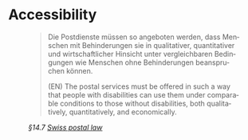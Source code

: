 
<Meta of={RegulationStories} />

# Accessibility

<figure>
  <blockquote class="blockquote" lang="de">
    <p class="mb-16">
      Die Postdienste müssen so angeboten werden, dass Menschen mit Behinderungen sie in
      qualitativer, quantitativer und wirtschaftlicher Hinsicht unter vergleichbaren Bedingungen wie
      Menschen ohne Behinderungen beanspruchen können.
    </p>
    <p class="mb-16">
      (EN) The postal services must be offered in such a way that people with disabilities can use
      them under comparable conditions to those without disabilities, both qualitatively,
      quantitatively, and economically.
    </p>
  </blockquote>
  <figcaption class="blockquote-footer">
    <cite>
      §14.7 <a href="https://www.fedlex.admin.ch/eli/cc/2012/585">Swiss postal law</a>
    </cite>
  </figcaption>
</figure>
